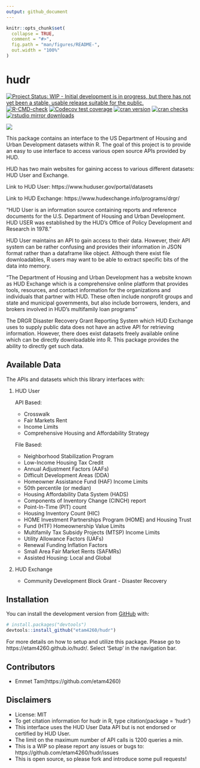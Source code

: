 ```yaml
---
output: github_document
---
```


<!-- README.md is generated from README.Rmd. Please edit that file -->

```r
knitr::opts_chunk$set(
  collapse = TRUE,
  comment = "#>",
  fig.path = "man/figures/README-",
  out.width = "100%"
)
```

# hudr
<!-- badges: start -->
[![Project Status: WIP - Initial development is in progress, but there has not yet been a stable, usable release suitable for the public.](https://www.repostatus.org/badges/latest/wip.svg)](https://www.repostatus.org/#wip)
[![R-CMD-check](https://github.com/etam4260/hudr/workflows/R-CMD-check/badge.svg)](https://github.com/etam4260/hudr/actions)
[![Codecov test coverage](https://codecov.io/gh/etam4260/hudr/branch/main/graph/badge.svg)](https://codecov.io/gh/etam4260/hudr?branch=main)
[![cran version](https://www.r-pkg.org/badges/version/hudr)](https://cran.r-project.org/package=hudr)
[![cran checks](https://cranchecks.info/badges/worst/hudr)](https://cranchecks.info/pkgs/hudr)
[![rstudio mirror downloads](https://cranlogs.r-pkg.org/badges/hudr?color=C9A115)](https://github.com/r-hub/cranlogs.app)
<!-- badges: end -->

![](https://github.com/etam4260/hudr/blob/main/man/figures/HUD.jpg?raw=true)

This package contains an interface to the US Department of Housing and Urban Development
datasets within R. The goal of this project is to provide an easy to use interface
to access various open source APIs provided by HUD. 

HUD has two main websites for gaining access to various different datasets:
HUD User and Exchange.

Link to HUD User: https://www.huduser.gov/portal/datasets

Link to HUD Exchange: https://www.hudexchange.info/programs/drgr/

"HUD User is an information source containing reports and reference documents for the U.S. Department of Housing and Urban Development. HUD USER was established by the HUD's Office of Policy Development and Research in 1978."

HUD User maintains an API to gain access to their data. However, their API system can be rather confusing and provides their information in JSON format rather than a dataframe like object. Although there exist
file downloadables, R users may want to be able to extract specific bits of the data into memory.

"The Department of Housing and Urban Development has a website known as HUD Exchange
which is a comprehensive online platform that provides tools, resources, and contact information for the organizations and individuals that partner with HUD. These often include nonprofit groups and state and municipal governments, but also include borrowers, lenders, and brokers involved in HUD’s multifamily loan programs"

The DRGR Disaster Recovery Grant Reporting System which HUD Exchange uses
to supply public data does not have an active API for retrieving information. 
However, there does exist datasets freely available online which can be directly
downloadable into R. This package provides the ability to directly get such data.


## Available Data

The APIs and datasets which this library interfaces with:

1) HUD User
    
    API Based:
    * Crosswalk
    * Fair Markets Rent
    * Income Limits
    * Comprehensive Housing and Affordability Strategy
    
    File Based:
    * Neighborhood Stabilization Program
    * Low-Income Housing Tax Credit
    * Annual Adjustment Factors (AAFs)
    * Difficult Development Areas (DDA)
    * Homeowner Assistance Fund (HAF) Income Limits
    * 50th percentile (or median)
    * Housing Affordability Data System (HADS)
    * Components of Inventory Change (CINCH) report
    * Point-In-Time (PIT) count 
    * Housing Inventory Count (HIC)
    * HOME Investment Partnerships Program (HOME) and Housing Trust
    * Fund (HTF) Homeownership Value Limits
    * Multifamily Tax Subsidy Projects (MTSP) Income Limits
    * Utility Allowance Factors (UAFs)
    * Renewal Funding Inflation Factors 
    * Small Area Fair Market Rents (SAFMRs)
    * Assisted Housing: Local and Global
    
    
2) HUD Exchange
    * Community Development Block Grant - Disaster Recovery
    

    
## Installation

You can install the development version from [GitHub](https://github.com/) with:

``` r
# install.packages("devtools")
devtools::install_github("etam4260/hudr")
```

For more details on how to setup and utilize this package. Please go to
https://etam4260.github.io/hudr/. Select 'Setup' in the navigation bar.


## Contributors

* Emmet Tam(https://github.com/etam4260)


## Disclaimers

* License: MIT
* To get citation information for hudr in R, type citation(package = 'hudr')
* This interface uses the HUD User Data API but is not endorsed or certified by HUD User.
* The limit on the maximum number of API calls is 1200 queries a min.
* This is a WIP so please report any issues or bugs to: https://github.com/etam4260/hudr/issues
* This is open source, so please fork and introduce some pull requests!
